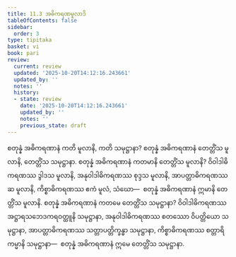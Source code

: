 ```yaml
---
title: 11.3 အဓိကရဏမူလာဒိ
tableOfContents: false
sidebar:
  order: 3
type: tipitaka
basket: vi
book: pari
review:
  current: review
  updated: '2025-10-20T14:12:16.243661'
  updated_by: ''
  notes: ''
  history:
  - state: review
    date: '2025-10-20T14:12:16.243661'
    updated_by: ''
    notes: ''
    previous_state: draft
---
```



<DynamicBreadcrumb />


<ReviewStatus review={frontmatter.review} showDetails={true} />

<HypothesisAnnotation frontmatter={frontmatter} />

<Division number="343" book="pari" e="ch" v="5" p="266">

<Paragraph number="1715" book="pari">
စတုန္နံ အဓိကရဏာနံ ကတိ မူလာနိ, ကတိ သမုဋ္ဌာနာ? စတုန္နံ အဓိကရဏာနံ တေတ္တိံသ မူလာနိ, တေတ္တိံသ သမုဋ္ဌာနာ.
</Paragraph>

<Paragraph number="1716" book="pari">
စတုန္နံ အဓိကရဏာနံ ကတမာနိ တေတ္တိံသ မူလာနိ? ဝိဝါဒါဓိကရဏဿ ဒွါဒသ မူလာနိ, အနုဝါဒါဓိကရဏဿ စုဒ္ဒသ မူလာနိ, အာပတ္တာဓိကရဏဿ ဆ မူလာနိ, ကိစ္စာဓိကရဏဿ ဧကံ မူလံ, သံဃော—  စတုန္နံ အဓိကရဏာနံ ဣမာနိ တေတ္တိံသ မူလာနိ.
</Paragraph>

<Paragraph number="1717" book="pari">
စတုန္နံ အဓိကရဏာနံ ကတမေ တေတ္တိံသ သမုဋ္ဌာနာ? ဝိဝါဒါဓိကရဏဿ အဋ္ဌာရသဘေဒကရဝတ္ထူနိ သမုဋ္ဌာနာ, အနုဝါဒါဓိကရဏဿ စတဿော ဝိပတ္တိယော သမုဋ္ဌာနာ, အာပတ္တာဓိကရဏဿ သတ္တာပတ္တိက္ခန္ဓာ သမုဋ္ဌာနာ, ကိစ္စာဓိကရဏဿ စတ္တာရိ ကမ္မာနိ သမုဋ္ဌာနာ—  စတုန္နံ အဓိကရဏာနံ ဣမေ တေတ္တိံသ သမုဋ္ဌာနာ.
</Paragraph>
</Division>